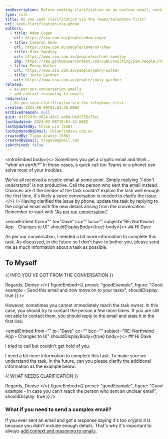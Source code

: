 ```yaml
---
seoDescription: Before seeking clarification on an unclear email, consider initiating a phone call or Teams conversation to resolve any misunderstandings.
type: rule
title: Do you seek clarification via the Teams/telephone first?
uri: seek-clarification-via-phone
authors:
  - title: Adam Cogan
    url: https://ssw.com.au/people/adam-cogan
  - title: Cameron Shaw
    url: https://ssw.com.au/people/cameron-shaw
  - title: Mike Smedley
    url: https://www.ssw.com.au/people/michael-smedley
    img: https://raw.githubusercontent.com/SSWConsulting/SSW.People.Profiles/main/Michael-Smedley/Images/Michael-Smedley-Profile.jpg
  - title: Penny Walker
    url: https://www.ssw.com.au/people/penny-walker
  - title: Jonty Gardner
    url: https://www.ssw.com.au/people/jonty-gardner
related:
  - as-per-our-conversation-emails
  - add-context-reasoning-to-emails
redirects:
  - do-you-seek-clarification-via-the-telephone-first
created: 2023-08-09T01:04:30.000Z
archivedreason: null
guid: 03f728f0-9624-43e2-ad04-bbd2735c53ec
lastUpdated: 2024-02-08T19:04:32.000Z
lastUpdatedBy: Chloe Lin [SSW]
lastUpdatedByEmail: chloelin@ssw.com.au
createdBy: Tiago Araújo [SSW]
createdByEmail: tiagov8@gmail.com
isArchived: false
---
```


<introEmbed
  body={<>
Sometimes you get a cryptic email and think... _"what on earth!?"_ In those cases, a quick call (on Teams or a phone) can solve most of your troubles.

We've all received a cryptic email at some point. Simply replying _"I don't understand"_ is not productive. Call the person who sent the email instead. Chances are if the sender of the task couldn't explain the task well enough the first time, it's likely a voice conversation is needed to clarify the issue.
  </>}
/>
Having clarified the issue by phone, update the task by replying to the original email with the new details arising from the conversation. Remember to start with ["As per our conversation"](/as-per-our-conversation-emails).

<emailEmbed
  from=""
  to="Dave"
  cc=""
  bcc=""
  subject="RE: Northwind App - Changes to UI"
  shouldDisplayBody={true}
  body={<>
    ## Hi Dave

As per our conversation, I needed a bit more information to complete this task. As discussed, in the future so I don't have to bother you, please send me as much information about a task as possible.

## To Myself

&#123;&#123; INFO YOU'VE GOT FROM THE CONVERSATION &#125;&#125;

Regards,
Denise
  </>}
  figureEmbed={{
    preset: "goodExample",
    figure: "Good example - Send this email and now move on to your tasks",
    shouldDisplay: true
  }}
/>

However, sometimes you cannot immediately reach the task owner. In this case, you should try to contact the person a few more times. If you are still not able to contact them, you should reply to the email and state it in the first line:

<emailEmbed
  from=""
  to="Dave"
  cc=""
  bcc=""
  subject="RE: Northwind App - Changes to UI"
  shouldDisplayBody={true}
  body={<>
    ## Hi Dave

I tried to call but couldn't get hold of you.

I need a bit more information to complete this task. To make sure we understand the task, in the future, can you please clarify the additional information as the example below:

&#123;&#123; WHAT NEEDS CLARIFICATION &#125;&#125;

Regards,
Denise
  </>}
  figureEmbed={{
    preset: "goodExample",
    figure: "Good example - In case you can't reach the person who sent an unclear email",
    shouldDisplay: true
  }}
/>

### What if you need to send a complex email?

If you ever sent an email and got a response saying it's too cryptic it is because you didn't include enough details. That's why it's important to always [add context and reasoning to emails](/do-you-add-context-reasoning-to-your-emails).
